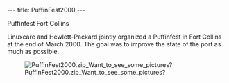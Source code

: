 ---
title: PuffinFest2000
---

Puffinfest Fort Collins

Linuxcare and Hewlett-Packard jointly organized a Puffinfest in Fort Collins at the end of March 2000. The goal was to improve the state of the port as much as possible.

[[File:PuffinFest2000.zip Want to see some pictures?]]
